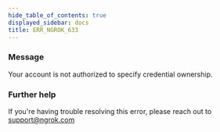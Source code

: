```yaml
---
hide_table_of_contents: true
displayed_sidebar: docs
title: ERR_NGROK_633
---
```


### Message

Your account is not authorized to specify credential ownership.

<ErrorDetails />

### Further help

If you're having trouble resolving this error, please reach out to [support@ngrok.com](mailto:support@ngrok.com?subject=Help%20with%20ERR_NGROK_633)
